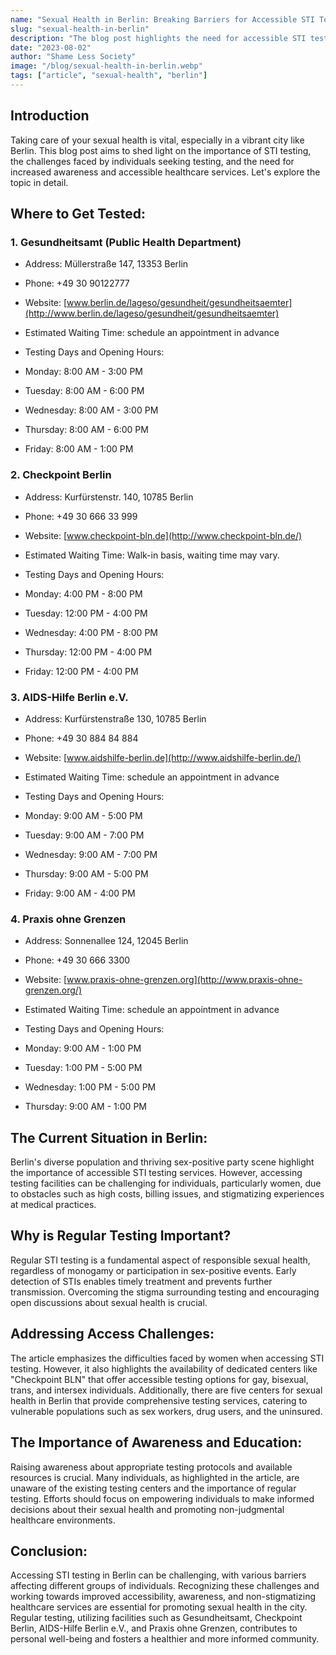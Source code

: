 ---
name: "Sexual Health in Berlin: Breaking Barriers for Accessible STI Testing"
slug: "sexual-health-in-berlin"
description: "The blog post highlights the need for accessible STI testing in Berlin and discusses how certain facilities are helping foster a healthier, more informed community."
date: "2023-08-02"
author: "Shame Less Society"
image: "/blog/sexual-health-in-berlin.webp"
tags: ["article", "sexual-health", "berlin"]
---

## Introduction

Taking care of your sexual health is vital, especially in a vibrant city like Berlin. This blog post aims to shed light on the importance of STI testing, the challenges faced by individuals seeking testing, and the need for increased awareness and accessible healthcare services. Let's explore the topic in detail.

## Where to Get Tested:

### 1\. Gesundheitsamt (Public Health Department)

- Address: Müllerstraße 147, 13353 Berlin
- Phone: +49 30 90122777
- Website: [www.berlin.de/lageso/gesundheit/gesundheitsaemter](http://www.berlin.de/lageso/gesundheit/gesundheitsaemter)
- Estimated Waiting Time: schedule an appointment in advance
- Testing Days and Opening Hours:

- Monday: 8:00 AM - 3:00 PM
- Tuesday: 8:00 AM - 6:00 PM
- Wednesday: 8:00 AM - 3:00 PM
- Thursday: 8:00 AM - 6:00 PM
- Friday: 8:00 AM - 1:00 PM

### 2\. Checkpoint Berlin

- Address: Kurfürstenstr. 140, 10785 Berlin
- Phone: +49 30 666 33 999
- Website: [www.checkpoint-bln.de](http://www.checkpoint-bln.de/)
- Estimated Waiting Time: Walk-in basis, waiting time may vary.
- Testing Days and Opening Hours:

- Monday: 4:00 PM - 8:00 PM
- Tuesday: 12:00 PM - 4:00 PM
- Wednesday: 4:00 PM - 8:00 PM
- Thursday: 12:00 PM - 4:00 PM
- Friday: 12:00 PM - 4:00 PM

### 3\. AIDS-Hilfe Berlin e.V.

- Address: Kurfürstenstraße 130, 10785 Berlin
- Phone: +49 30 884 84 884
- Website: [www.aidshilfe-berlin.de](http://www.aidshilfe-berlin.de/)
- Estimated Waiting Time: schedule an appointment in advance
- Testing Days and Opening Hours:

- Monday: 9:00 AM - 5:00 PM
- Tuesday: 9:00 AM - 7:00 PM
- Wednesday: 9:00 AM - 7:00 PM
- Thursday: 9:00 AM - 5:00 PM
- Friday: 9:00 AM - 4:00 PM

### 4\. Praxis ohne Grenzen

- Address: Sonnenallee 124, 12045 Berlin
- Phone: +49 30 666 3300
- Website: [www.praxis-ohne-grenzen.org](http://www.praxis-ohne-grenzen.org/)
- Estimated Waiting Time: schedule an appointment in advance
- Testing Days and Opening Hours:

- Monday: 9:00 AM - 1:00 PM
- Tuesday: 1:00 PM - 5:00 PM
- Wednesday: 1:00 PM - 5:00 PM
- Thursday: 9:00 AM - 1:00 PM

## The Current Situation in Berlin:

Berlin's diverse population and thriving sex-positive party scene highlight the importance of accessible STI testing services. However, accessing testing facilities can be challenging for individuals, particularly women, due to obstacles such as high costs, billing issues, and stigmatizing experiences at medical practices.

## Why is Regular Testing Important?

Regular STI testing is a fundamental aspect of responsible sexual health, regardless of monogamy or participation in sex-positive events. Early detection of STIs enables timely treatment and prevents further transmission. Overcoming the stigma surrounding testing and encouraging open discussions about sexual health is crucial.

## Addressing Access Challenges:

The article emphasizes the difficulties faced by women when accessing STI testing. However, it also highlights the availability of dedicated centers like "Checkpoint BLN" that offer accessible testing options for gay, bisexual, trans, and intersex individuals. Additionally, there are five centers for sexual health in Berlin that provide comprehensive testing services, catering to vulnerable populations such as sex workers, drug users, and the uninsured.

## The Importance of Awareness and Education:

Raising awareness about appropriate testing protocols and available resources is crucial. Many individuals, as highlighted in the article, are unaware of the existing testing centers and the importance of regular testing. Efforts should focus on empowering individuals to make informed decisions about their sexual health and promoting non-judgmental healthcare environments.

## Conclusion:

Accessing STI testing in Berlin can be challenging, with various barriers affecting different groups of individuals. Recognizing these challenges and working towards improved accessibility, awareness, and non-stigmatizing healthcare services are essential for promoting sexual health in the city. Regular testing, utilizing facilities such as Gesundheitsamt, Checkpoint Berlin, AIDS-Hilfe Berlin e.V., and Praxis ohne Grenzen, contributes to personal well-being and fosters a healthier and more informed community.
